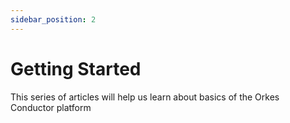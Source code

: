 ```yaml
---
sidebar_position: 2
---
```


# Getting Started

This series of articles will help us learn about basics of the Orkes Conductor platform

<br/>

<DocCardList />


